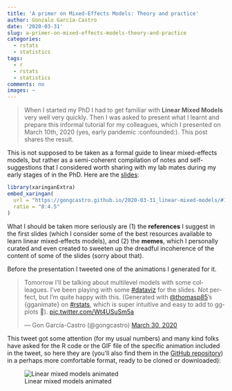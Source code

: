 ---
title: 'A primer on Mixed-Effects Models: Theory and practice'
author: Gonzalo García-Castro
date: '2020-03-31'
slug: a-primer-on-mixed-effects-models-theory-and-practice
categories:
  - rstats
  - statistics
tags:
  - r
  - rstats
  - statistics
comments: no
images: ~
---

> When I started my PhD I had to get familiar with **Linear Mixed Models** very well very quickly. Then I was asked to present what I learnt and prepare this informal tutorial for my colleagues, which I presented on March 10th, 2020 (yes, early pandemic :confounded:). This post shares the result.

This is not supposed to be taken as a formal guide to linear mixed-effects models, but rather as a semi-coherent compilation of notes and self-suggestions that I considered worth sharing with my lab mates during my early stages of in the PhD. Here are the [slides](https://gongcastro.github.io/2020-03-31_linear-mixed-models/#1):

```{r slides, echo=FALSE, message=FALSE, warning=FALSE, paged.print=FALSE}
library(xaringanExtra)
embed_xaringan(
  url = "https://gongcastro.github.io/2020-03-31_linear-mixed-models/#1",
  ratio = "8:4.5"
)
```

What I should be taken more seriously are (1) the **references** I suggest in the first slides (which I consider some of the best resources available to learn linear mixed-effects models), and (2) the **memes**, which I personally curated and even created to sweeten up the dreadful incoherence of the content of some of the slides (sorry about that).


Before the presentation I tweeted one of the animations I generated for it.

<blockquote class="twitter-tweet"><p lang="en" dir="ltr">Tomorrow I’ll be talking about multilevel models with some colleagues. I’ve been playing with some <a href="https://twitter.com/hashtag/dataviz?src=hash&amp;ref_src=twsrc%5Etfw">#dataviz</a> for the slides. Not perfect, but I’m quite happy with this. (Generated with <a href="https://twitter.com/thomasp85?ref_src=twsrc%5Etfw">@thomasp85</a>’s {gganimate} on <a href="https://twitter.com/hashtag/rstats?src=hash&amp;ref_src=twsrc%5Etfw">#rstats</a>, which is super intuitive and easy to add to ggplots 🙌). <a href="https://t.co/Wt4USuSm5a">pic.twitter.com/Wt4USuSm5a</a></p>&mdash; Gon García-Castro (@gongcastro) <a href="https://twitter.com/gongcastro/status/1244682429983580161?ref_src=twsrc%5Etfw">March 30, 2020</a></blockquote> <script async src="https://platform.twitter.com/widgets.js" charset="utf-8"></script>

This tweet got some attention (for my usual numbers) and many kind folks have asked for the R code or the GIF file of the specific animation included in the tweet, so here they are (you'll also find them in the [GitHub repository](https://github.com/gongcastro/2020-03-31_linear-mixed-models)) in a perhaps more comfortable format, ready to be cloned or downloaded):

![Linear mixed models animated](images/task_model.gif)

<script src="https://emgithub.com/embed.js?target=https%3A%2F%2Fgithub.com%2Fgongcastro%2F2020-03-31_linear-mixed-models%2Fblob%2Fmain%2FR%2Fplots.R&style=github&showBorder=on&showLineNumbers=on&showFileMeta=on&showCopy=on&fetchFromJsDelivr=on"></script>


